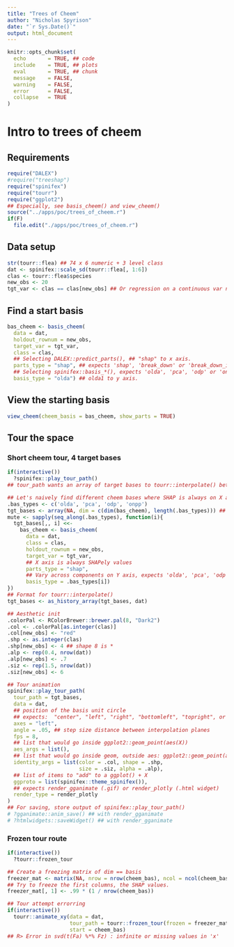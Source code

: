 ```yaml
---
title: "Trees of Cheem"
author: "Nicholas Spyrison"
date: "`r Sys.Date()`"
output: html_document
---
```

<!--   #rmarkdown::html_vignette -->
<!-- # vignette: > -->
<!-- #   %\VignetteIndexEntry{spinifex} -->
<!-- #   %\VignetteEngine{knitr::rmarkdown} -->
<!-- #   %\VignetteEncoding{UTF-8}{inputenc} -->
<!-- #   \usepackage[utf8]{inputenc} -->

<!-- #Example vignette: 
https://github.com/njtierney/naniar/blob/master/vignettes/getting-started-w-naniar.Rmd -->
```r
knitr::opts_chunk$set(
  echo       = TRUE, ## code
  include    = TRUE, ## plots
  eval       = TRUE, ## chunk
  message    = FALSE,
  warning    = FALSE,
  error      = FALSE,
  collapse   = TRUE
)
```

# Intro to trees of cheem

## Requirements

```R
require("DALEX")
#require("treeshap")
require("spinifex")
require("tourr")
require("ggplot2")
## Especially, see basis_cheem() and view_cheem()
source("../apps/poc/trees_of_cheem.r")
if(F)
  file.edit("./apps/poc/trees_of_cheem.r")
```

## Data setup

```R
str(tourr::flea) ## 74 x 6 numeric + 3 level class
dat <- spinifex::scale_sd(tourr::flea[, 1:6])
clas <- tourr::flea$species
new_obs <- 20
tgt_var <- clas == clas[new_obs] ## Or regression on a continuous var not in data.
```

## Find a start basis

```r
bas_cheem <- basis_cheem(
  data = dat,
  holdout_rownum = new_obs,
  target_var = tgt_var,
  class = clas,
  ## Selecting DALEX::predict_parts(), ## "shap" to x axis.
  parts_type = "shap", ## expects 'shap', 'break_down' or 'break_down_interactions'
  ## Selecting spinifex::basis_*(), expects 'olda', 'pca', 'odp' or 'onpp'
  basis_type = "olda") ## olda1 to y axis.
```

## View the starting basis

```r
view_cheem(cheem_basis = bas_cheem, show_parts = TRUE)
```

## Tour the space

### Short cheem tour, 4 target bases

```r
if(interactive())
  ?spinifex::play_tour_path()
## tour_path wants an array of target bases to tourr::interpolate() between.

## Let's naively find different cheem bases where SHAP is always on X and we find different first components for Y.
.bas_types <- c('olda', 'pca', 'odp', 'onpp')
tgt_bases <- array(NA, dim = c(dim(bas_cheem), length(.bas_types))) ## init
mute <- sapply(seq_along(.bas_types), function(i){
  tgt_bases[,, i] <<-
    bas_cheem <- basis_cheem(
      data = dat,
      class = clas,
      holdout_rownum = new_obs,
      target_var = tgt_var,
      ## X axis is always SHAPely values
      parts_type = "shap",
      ## Vary across components on Y axis, expects 'olda', 'pca', 'odp' or 'onpp'
      basis_type = .bas_types[i])
})
## Format for tourr::interpolate() 
tgt_bases <- as_history_array(tgt_bases, dat)

## Aesthetic init
.colorPal <- RColorBrewer::brewer.pal(8, "Dark2")
.col <- .colorPal[as.integer(clas)]
.col[new_obs] <- "red"
.shp <- as.integer(clas)
.shp[new_obs] <- 4 ## shape 8 is *
.alp <- rep(0.4, nrow(dat))
.alp[new_obs] <- .7
.siz <- rep(1.5, nrow(dat))
.siz[new_obs] <- 6

## Tour animation
spinifex::play_tour_path(
  tour_path = tgt_bases, 
  data = dat,
  ## position of the basis unit circle
  ## expects:  "center", "left", "right", "bottomleft", "topright", or "off"
  axes = "left", 
  angle = .05, ## step size distance between interpolation planes 
  fps = 8, 
  ## list that would go inside ggplot2::geom_point(aes(X))
  aes_args = list(), 
  ## list that would go inside geom, outside aes: ggplot2::geom_point(aes(), X)
  identity_args = list(color = .col, shape = .shp,
                       size = .siz, alpha = .alp),
  ## list of items to "add" to a ggplot() + X
  ggproto = list(spinifex::theme_spinifex()),
  ## expects render_gganimate (.gif) or render_plotly (.html widget)
  render_type = render_plotly
)
## For saving, store output of spinifex::play_tour_path()
# ?gganimate::anim_save() ## with render_gganimate
# ?htmlwidgets::saveWidget() ## with render_gganimate
```

### Frozen tour route

```r
if(interactive())
  ?tourr::frozen_tour

## Create a freezing matrix of dim == basis
freezer_mat <- matrix(NA, nrow = nrow(cheem_bas), ncol = ncol(cheem_bas))
## Try to freeze the first columns, the SHAP values.
freezer_mat[, 1] <- .99 * (1 / nrow(cheem_bas))

## Tour attempt errorring 
if(interactive())
  tourr::animate_xy(data = dat,
                    tour_path = tourr::frozen_tour(frozen = freezer_mat),
                    start = cheem_bas)
## R> Error in svd(t(Fa) %*% Fz) : infinite or missing values in 'x'
```

